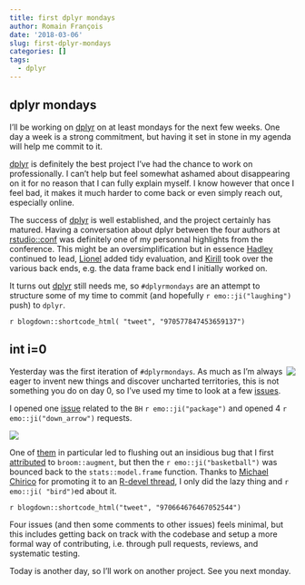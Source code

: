 ```yaml
---
title: first dplyr mondays
author: Romain François
date: '2018-03-06'
slug: first-dplyr-mondays
categories: []
tags:
  - dplyr
---
```


## dplyr mondays

I'll be working on [dplyr](https://github.com/tidyverse/dplyr) on at least mondays for the next few weeks. 
One day a week is a strong commitment, but having it set in stone in my agenda will help me 
commit to it. 

[dplyr](https://github.com/tidyverse/dplyr) is definitely the best project I've had the chance to work on
professionally. I can't help but feel somewhat ashamed about disappearing on it for no reason that I 
can fully explain myself. I know however that once I feel bad, it makes it much harder to 
come back or even simply reach out, especially online. 

The success of [dplyr](http://dplyr.tidyverse.org) is well established, and the project certainly has matured. 
Having a conversation about dplyr between the four authors at [rstudio::conf](https://www.rstudio.com/conference/)
was definitely one of my personnal highlights from the conference. This might be an oversimplification
but in essence [Hadley](https://twitter.com/hadleywickham) continued to lead, 
[Lionel](https://twitter.com/_lionelhenry) added tidy evaluation, and
[Kirill](https://twitter.com/krlmlr) took over the various back ends, e.g. the data frame back end
I initially worked on. 

It turns out [dplyr](http://dplyr.tidyverse.org) still needs me, so `#dplyrmondays` are an attempt to 
structure some of my time to commit (and hopefully `r emo::ji("laughing")` push) to `dplyr`.

`r blogdown::shortcode_html( "tweet", "970577847453659137")`

## int i=0

<img src="/img/dplyrmondays/branches.png" style="float:right" />

Yesterday was the first iteration of `#dplyrmondays`. As much as I'm always eager to 
invent new things and discover uncharted territories, this is not something you do on day 0, 
so I've used my time to look at a few [issues](https://github.com/tidyverse/dplyr/issues). 

I opened one [issue](https://github.com/tidyverse/dplyr/issues/3392) related to the `BH`
`r emo::ji("package")` and opened 4 `r emo::ji("down_arrow")` requests. 

![](/img/dplyrmondays/pull_requests.png)

One of [them](https://github.com/tidyverse/dplyr/pull/3394) in particular led to flushing 
out an insidious bug that I first [attributed](https://github.com/tidyverse/broom/issues/287) 
to `broom::augment`, but then the `r emo::ji("basketball")` was bounced back to the 
`stats::model.frame` function. Thanks to [Michael Chirico](https://github.com/MichaelChirico) for promoting it to 
an [R-devel thread](http://r.789695.n4.nabble.com/model-frame-strips-class-as-promised-but-fails-to-strip-OBJECT-in-C-td4748687.html), I only did 
the lazy thing and `r emo::ji( "bird")`ed about it. 

`r blogdown::shortcode_html("tweet", "970664676467052544")`

Four issues (and then some comments to other issues) feels minimal, but this includes 
getting back on track with the codebase and setup a more formal way of contributing, 
i.e. through pull requests, reviews, and systematic testing. 

Today is another day, so I'll work on another project. See you next monday. 


